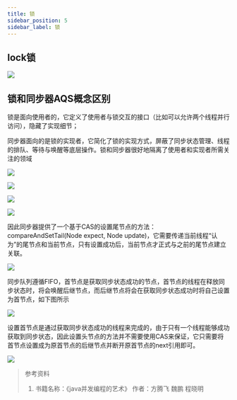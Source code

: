 ```yaml
---
title: 锁
sidebar_position: 5
sidebar_label: 锁
---
```



## lock锁

![](https://s2.loli.net/2023/07/15/T2tYREiaSpo3eyx.png)

## 锁和同步器AQS概念区别

锁是面向使用者的，它定义了使用者与锁交互的接口（比如可以允许两个线程并行访问），隐藏了实现细节；

同步器面向的是锁的实现者，它简化了锁的实现方式，屏蔽了同步状态管理、线程的排队、等待与唤醒等底层操作。锁和同步器很好地隔离了使用者和实现者所需关注的领域

![](https://s2.loli.net/2023/07/15/VABC2cpNlRky3eG.png)

![](https://s2.loli.net/2023/07/15/XMl6UmZ3GkwvAyO.png)

![](https://s2.loli.net/2023/07/15/e3fV7UgrLNY46ZP.png)

![](https://s2.loli.net/2023/07/15/do1wcpmjDu49I3s.png)

因此同步器提供了一个基于CAS的设置尾节点的方法：compareAndSetTail(Node expect, Node update)，它需要传递当前线程“认为”的尾节点和当前节点，只有设置成功后，当前节点才正式与之前的尾节点建立关联。

![](https://s2.loli.net/2023/07/15/BXPAhpmak3iQdKe.png)

同步队列遵循FIFO，首节点是获取同步状态成功的节点，首节点的线程在释放同步状态时，将会唤醒后继节点，而后继节点将会在获取同步状态成功时将自己设置为首节点，如下图所示

![](https://s2.loli.net/2023/07/15/cIp73PN1Ym8Cf2o.png)

设置首节点是通过获取同步状态成功的线程来完成的，由于只有一个线程能够成功获取到同步状态，因此设置头节点的方法并不需要使用CAS来保证，它只需要将首节点设置成为原首节点的后继节点并断开原首节点的next引用即可。

![](https://s2.loli.net/2023/07/15/kSXlBVHZn1AW6zi.png)

> 参考资料
> 
> 1. 书籍名称：《java并发编程的艺术》 作者：方腾飞 魏鹏 程晓明


